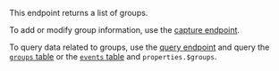 This endpoint returns a list of groups.

To add or modify group information, use the [capture endpoint](/docs/api/capture#group-identify).

To query data related to groups, use the [query endpoint](/docs/api/queries) and query the [`groups` table](/docs/data-warehouse/sources/posthog#groups) or the [`events` table](/docs/data-warehouse/sources/posthog#events) and `properties.$groups`.